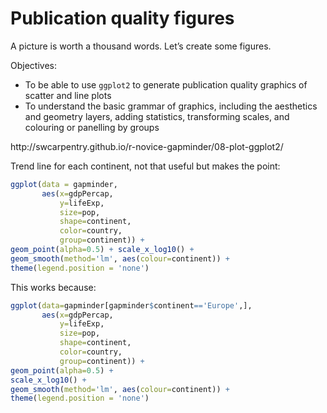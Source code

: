 # Publication quality figures

A picture is worth a thousand words. Let's create some figures.

Objectives:

* To be able to use `ggplot2` to generate publication quality graphics of
  scatter and line plots
* To understand the basic grammar of graphics, including the aesthetics
  and geometry layers, adding statistics, transforming scales, and
  colouring or panelling by groups


http://swcarpentry.github.io/r-novice-gapminder/08-plot-ggplot2/


Trend line for each continent, not that useful but makes the point:

```r
ggplot(data = gapminder,
       aes(x=gdpPercap,
           y=lifeExp,
           size=pop,
           shape=continent,
           color=country,
           group=continent)) +
geom_point(alpha=0.5) + scale_x_log10() +
geom_smooth(method='lm', aes(colour=continent)) +
theme(legend.position = 'none')
```
This works because:
```r
ggplot(data=gapminder[gapminder$continent=='Europe',],
       aes(x=gdpPercap,
           y=lifeExp,
           size=pop,
           shape=continent,
           color=country,
           group=continent)) +
geom_point(alpha=0.5) +
scale_x_log10() +
geom_smooth(method='lm', aes(colour=continent)) +
theme(legend.position = 'none')
```
